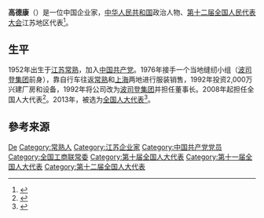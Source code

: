 {{Otheruses|other=德意控股集团有限公司董事长、全国青联常委|高德康 (1972年)}}
'''高德康'''（{{bd|1952年||}}）是一位中国企业家，[[中华人民共和国|中华人民共和国]]政治人物、[[第十二届全国人民代表大会|第十二届全国人民代表大会]]江苏地区代表<ref>{{cite web|author=新华网|title=第十一届全国人大代表|url=http://news.xinhuanet.com/ziliao/2008-03/03/content_7708230.htm?node=36628|publisher=新华网|accessdate=2014-01-07}}</ref>。

==生平==
1952年出生于[[江苏|江苏]][[常熟|常熟]]，加入[[中国共产党|中国共产党]]。1976年接手一个当地缝纫小组（[[波司登集团|波司登集团]]前身），靠自行车往返[[常熟|常熟]]和[[上海|上海]]两地进行服装销售，1992年投资2,000万兴建厂房和设备，1992年将公司改为[[波司登集团|波司登集团]]并担任董事长。2008年起担任全国人大代表<ref>{{cite news|title=全国人大代表信息-高德康|url= http://210.82.31.1:8084/delegate/viewDelegate.action?dbid=110820|accessdate=2013-04-05|newspaper=全国人大网|archive-url=https://web.archive.org/web/20140529085518/http://www.npc.gov.cn/delegate/viewDelegate.action?dbid=110820|archive-date=2014-05-29|dead-url=yes}}</ref>。2013年，被选为[[全国人大代表|全国人大代表]]<ref>{{cite news|title=全国人大代表信息-高德康|url= http://210.82.31.1:8084/delegate/viewDelegate.action?dbid=120797|accessdate=2013-03-28|newspaper=全国人大网|archive-url=https://web.archive.org/web/20140529085057/http://www.npc.gov.cn/delegate/viewDelegate.action?dbid=120797|archive-date=2014-05-29|dead-url=yes}}</ref>。

== 參考来源 ==
{{reflist}}

{{中国政治人物小作品}}
{{中华全国工商业联合会第十一届执行委员会}}

{{Authority control}}
{{DEFAULTSORT:Gao高}}
[[Category:高姓|De]]
[[Category:常熟人|Category:常熟人]]
[[Category:江苏企业家|Category:江苏企业家]]
[[Category:中国共产党党员|Category:中国共产党党员]]
[[Category:全国工商联常委|Category:全国工商联常委]]
[[Category:第十届全国人大代表|Category:第十届全国人大代表]]
[[Category:第十一届全国人大代表|Category:第十一届全国人大代表]]
[[Category:第十二届全国人大代表|Category:第十二届全国人大代表]]